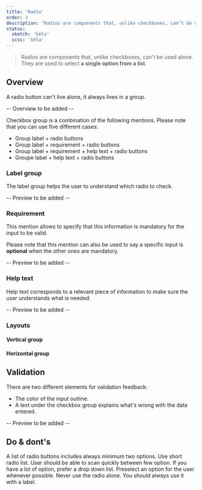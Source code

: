 ```yaml
---
title: 'Radio'
order: 3
description: 'Radios are components that, unlike checkboxes, can’t be used alone. They are used to select a single option from a list.'
status:
  sketch: 'bêta'
  scss: 'bêta'
---
```


> Radios are components that, unlike checkboxes, can't be used alone. They are used to select **a single option from a list**.

<Preview path="intro" nude />


## Overview

<Highlight theme="warning">

  A radio button can't live alone, it always lives in a group.

</Highlight>

-- Overview to be added --

Checkbox group is a combination of the following mentions. Please note that you can use five different cases:
  - Group label + radio buttons
  - Group label + requirement + radio buttons
  - Group label + requirement + help text + radio buttons
  - Groupe label + help text + radio buttons

### Label group

The label group helps the user to understand which radio to check.

-- Preview to be added --

### Requirement

This mention allows to specify that this information is mandatory for the input to be valid.

<Highlight theme="tips">

  Please note that this mention can also be used to say a specific input is **optional** when the other ones are mandatory.

</Highlight>

-- Preview to be added --

### Help text

Help text corresponds to a relevant piece of information to make sure the user understands what is needed.

-- Preview to be added --

### Layouts

#### Vertical group

#### Horizontal group

## Validation

There are two different elements for validation feedback:
  - The color of the input outline.
  - A text under the checkbox group explains what's wrong with the data entered.

-- Preview to be added --



## Do & dont's

<HintItem>
  A list of radio buttons includes always minimum two options.
</HintItem>
<HintItem>
  Use short radio list. User should be able to scan quickly between few option.
  If you have a lot of option, prefer a drop down list.
</HintItem>
<HintItem>Preselect an option for the user whenever possible.</HintItem>
<HintItem dont>
  Never use the radio alone. You should always use it with a label.
</HintItem>
